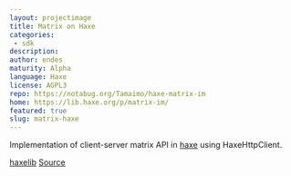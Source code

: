 ```yaml
---
layout: projectimage
title: Matrix on Haxe
categories: 
 - sdk
description: 
author: endes
maturity: Alpha
language: Haxe
license: AGPL3
repo: https://notabug.org/Tamaimo/haxe-matrix-im
home: https://lib.haxe.org/p/matrix-im/
featured: true
slug: matrix-haxe
---
```


Implementation of client-server matrix API in [haxe](https://haxe.org/) using HaxeHttpClient.

[haxelib](https://lib.haxe.org/p/matrix-im/)
[Source](https://notabug.org/Tamaimo/haxe-matrix-im)
